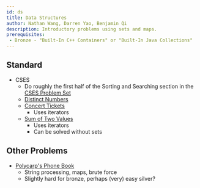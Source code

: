 ```yaml
---
id: ds
title: Data Structures
author: Nathan Wang, Darren Yao, Benjamin Qi
description: Introductory problems using sets and maps.
prerequisites: 
 - Bronze - "Built-In C++ Containers" or "Built-In Java Collections"
---
```


## Standard

  - CSES
    - Do roughly the first half of the Sorting and Searching section in the [CSES Problem Set](https://cses.fi/problemset/)
    - [Distinct Numbers](https://cses.fi/problemset/task/1621)
    - [Concert Tickets](https://cses.fi/problemset/task/1091)
      - Uses iterators
    - [Sum of Two Values](https://cses.fi/problemset/task/1640)
      - Uses iterators
      - Can be solved without sets

<problems-list>
  <problem
    name="CSES Towers"
    cses="1073"
    difficulty="Easy"
    tags={["multiset"]} />
</problems-list>

## Other Problems

  - [Polycarp's Phone Book](http://codeforces.com/contest/860/problem/B) [](56)
    - String processing, maps, brute force
    - Slightly hard for bronze, perhaps (very) easy silver?
